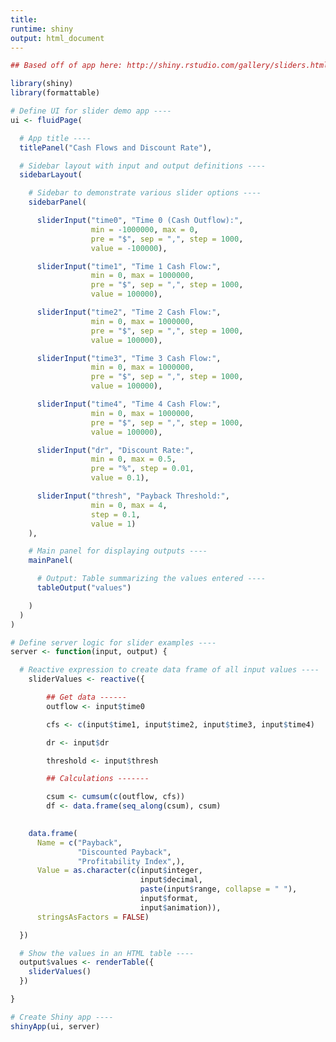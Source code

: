 ```yaml
---
title:
runtime: shiny
output: html_document
---
```


```r

## Based off of app here: http://shiny.rstudio.com/gallery/sliders.html

library(shiny)
library(formattable)

# Define UI for slider demo app ----
ui <- fluidPage(

  # App title ----
  titlePanel("Cash Flows and Discount Rate"),

  # Sidebar layout with input and output definitions ----
  sidebarLayout(

    # Sidebar to demonstrate various slider options ----
    sidebarPanel(

      sliderInput("time0", "Time 0 (Cash Outflow):",
                  min = -1000000, max = 0,
                  pre = "$", sep = ",", step = 1000,
                  value = -100000),

      sliderInput("time1", "Time 1 Cash Flow:",
                  min = 0, max = 1000000,
                  pre = "$", sep = ",", step = 1000,
                  value = 100000),

      sliderInput("time2", "Time 2 Cash Flow:",
                  min = 0, max = 1000000,
                  pre = "$", sep = ",", step = 1000,
                  value = 100000),

      sliderInput("time3", "Time 3 Cash Flow:",
                  min = 0, max = 1000000,
                  pre = "$", sep = ",", step = 1000,
                  value = 100000),

      sliderInput("time4", "Time 4 Cash Flow:",
                  min = 0, max = 1000000,
                  pre = "$", sep = ",", step = 1000,
                  value = 100000),

      sliderInput("dr", "Discount Rate:",
                  min = 0, max = 0.5,
                  pre = "%", step = 0.01,
                  value = 0.1),

      sliderInput("thresh", "Payback Threshold:",
                  min = 0, max = 4,
                  step = 0.1,
                  value = 1)
    ),

    # Main panel for displaying outputs ----
    mainPanel(

      # Output: Table summarizing the values entered ----
      tableOutput("values")

    )
  )
)

# Define server logic for slider examples ----
server <- function(input, output) {

  # Reactive expression to create data frame of all input values ----
    sliderValues <- reactive({

        ## Get data ------
        outflow <- input$time0

        cfs <- c(input$time1, input$time2, input$time3, input$time4)

        dr <- input$dr

        threshold <- input$thresh

        ## Calculations -------

        csum <- cumsum(c(outflow, cfs))
        df <- data.frame(seq_along(csum), csum)
        

    data.frame(
      Name = c("Payback",
               "Discounted Payback",
               "Profitability Index",),
      Value = as.character(c(input$integer,
                             input$decimal,
                             paste(input$range, collapse = " "),
                             input$format,
                             input$animation)),
      stringsAsFactors = FALSE)

  })

  # Show the values in an HTML table ----
  output$values <- renderTable({
    sliderValues()
  })

}

# Create Shiny app ----
shinyApp(ui, server)

```
